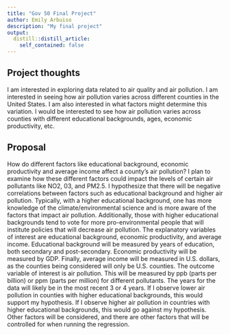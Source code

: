```yaml
---
title: "Gov 50 Final Project"
author: Emily Arbuiso
description: "My final project"
output:
  distill::distill_article:
    self_contained: false
---
```




## Project thoughts

I am interested in exploring data related to air quality and air pollution. I am interested in seeing how air pollution varies across different counties in the United States. I am also interested in what factors might determine this variation. I would be interested to see how air pollution varies across counties with different educational backgrounds, ages, economic productivity, etc.

## Proposal

How do different factors like educational background, economic productivity and average income affect a county's air pollution? I plan to examine how these different factors could impact the levels of certain air pollutants like NO2, 03, and PM2.5. I hypothesize that there will be negative correlations between factors such as educational background and higher air pollution. Typically, with a higher educational background, one has more knowledge of the climate/environmental science and is more aware of the factors that impact air pollution. Additionally, those with higher educational backgrounds tend to vote for more pro-environmental people that will institute policies that will decrease air pollution. The explanatory variables of interest are educational background, economic productivity, and average income. Educational background will be measured by years of education, both secondary and post-secondary. Economic productivity will be measured by GDP. Finally, average income will be measured in U.S. dollars, as the counties being considered will only be U.S. counties. The outcome variable of interest is air pollution. This will be measured by ppb (parts per billion) or ppm (parts per million) for different pollutants. The years for the data will likely be in the most recent 3 or 4 years. If I observe lower air pollution in counties with higher educational backgrounds, this would support my hypothesis. If I observe higher air pollution in countries with higher educational backgrounds, this would go against my hypothesis. Other factors will be considered, and there are other factors that will be controlled for when running the regression. 